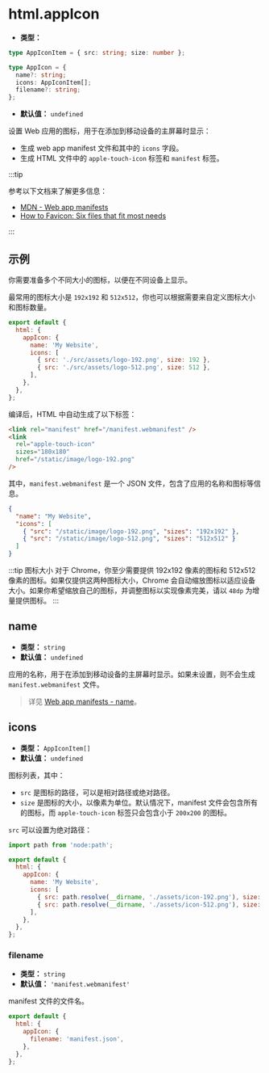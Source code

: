 # html.appIcon

- **类型：**

```ts
type AppIconItem = { src: string; size: number };

type AppIcon = {
  name?: string;
  icons: AppIconItem[];
  filename?: string;
};
```

- **默认值：** `undefined`

设置 Web 应用的图标，用于在添加到移动设备的主屏幕时显示：

- 生成 web app manifest 文件和其中的 `icons` 字段。
- 生成 HTML 文件中的 `apple-touch-icon` 标签和 `manifest` 标签。

:::tip

参考以下文档来了解更多信息：

- [MDN - Web app manifests](https://developer.mozilla.org/en-US/docs/Web/Manifest)
- [How to Favicon: Six files that fit most needs](https://evilmartians.com/chronicles/how-to-favicon-in-2021-six-files-that-fit-most-needs)

:::

## 示例

你需要准备多个不同大小的图标，以便在不同设备上显示。

最常用的图标大小是 `192x192` 和 `512x512`，你也可以根据需要来自定义图标大小和图标数量。

```js
export default {
  html: {
    appIcon: {
      name: 'My Website',
      icons: [
        { src: './src/assets/logo-192.png', size: 192 },
        { src: './src/assets/logo-512.png', size: 512 },
      ],
    },
  },
};
```

编译后，HTML 中自动生成了以下标签：

```html
<link rel="manifest" href="/manifest.webmanifest" />
<link
  rel="apple-touch-icon"
  sizes="180x180"
  href="/static/image/logo-192.png"
/>
```

其中，`manifest.webmanifest` 是一个 JSON 文件，包含了应用的名称和图标等信息。

```json
{
  "name": "My Website",
  "icons": [
    { "src": "/static/image/logo-192.png", "sizes": "192x192" },
    { "src": "/static/image/logo-512.png", "sizes": "512x512" }
  ]
}
```

:::tip 图标大小
对于 Chrome，你至少需要提供 192x192 像素的图标和 512x512 像素的图标。如果仅提供这两种图标大小，Chrome 会自动缩放图标以适应设备大小。如果你希望缩放自己的图标，并调整图标以实现像素完美，请以 `48dp` 为增量提供图标。
:::

## name

- **类型：** `string`
- **默认值：** `undefined`

应用的名称，用于在添加到移动设备的主屏幕时显示。如果未设置，则不会生成 `manifest.webmanifest` 文件。

> 详见 [Web app manifests - name](https://developer.mozilla.org/en-US/docs/Web/Manifest/name)。

## icons

- **类型：** `AppIconItem[]`
- **默认值：** `undefined`

图标列表，其中：

- `src` 是图标的路径，可以是相对路径或绝对路径。
- `size` 是图标的大小，以像素为单位。默认情况下，manifest 文件会包含所有的图标，而 `apple-touch-icon` 标签只会包含小于 `200x200` 的图标。

`src` 可以设置为绝对路径：

```js
import path from 'node:path';

export default {
  html: {
    appIcon: {
      name: 'My Website',
      icons: [
        { src: path.resolve(__dirname, './assets/icon-192.png'), size: 192 },
        { src: path.resolve(__dirname, './assets/icon-512.png'), size: 512 },
      ],
    },
  },
};
```

### filename

- **类型：** `string`
- **默认值：** `'manifest.webmanifest'`

manifest 文件的文件名。

```js
export default {
  html: {
    appIcon: {
      filename: 'manifest.json',
    },
  },
};
```
